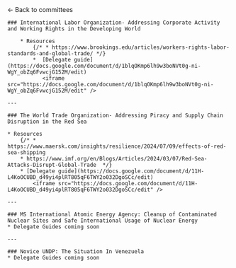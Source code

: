 
<HeaderImage darken src="/banners/mains.png" title="Main committee" />

<Container>
    <Link href="/committees">← Back to committees </Link>

    ### International Labor Organization- Addressing Corporate Activity and Working Rights in the Developing World

        * Resources
            {/* * https://www.brookings.edu/articles/workers-rights-labor-standards-and-global-trade/ */}
            *  [Delegate guide](https://docs.google.com/document/d/1blqOKmp6lh9w3boNVt0g-ni-WgY_obZq6FvwcjG152M/edit)
               <iframe src="https://docs.google.com/document/d/1blqOKmp6lh9w3boNVt0g-ni-WgY_obZq6FvwcjG152M/edit" />

    ---

    ### The World Trade Organization- Addressing Piracy and Supply Chain Disruption in the Red Sea

    * Resources
        {/* * https://www.maersk.com/insights/resilience/2024/07/09/effects-of-red-sea-shipping
        * https://www.imf.org/en/Blogs/Articles/2024/03/07/Red-Sea-Attacks-Disrupt-Global-Trade  */}
        * [Delegate guide](https://docs.google.com/document/d/11H-L4KoOCUBD_d49yi4plRT805qF6TWY2o032DgoSCc/edit)
            <iframe src="https://docs.google.com/document/d/11H-L4KoOCUBD_d49yi4plRT805qF6TWY2o032DgoSCc/edit" />

    ---

    ### MS International Atomic Energy Agency: Cleanup of Contaminated Nuclear Sites and Safe International Usage of Nuclear Energy
    * Delegate Guides coming soon

    ---

    ### Novice UNDP: The Situation In Venezuela
    * Delegate Guides coming soon

</Container>
